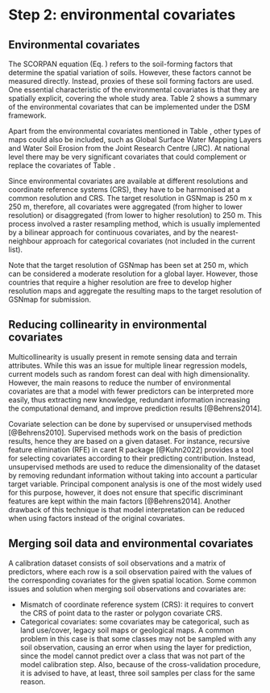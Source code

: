 # Step 2: environmental covariates


## Environmental covariates

The SCORPAN equation (Eq. \ref{eq:scorpan}) refers to the soil-forming factors that determine the spatial variation of soils. However, these factors cannot be measured directly. Instead, proxies of these soil forming factors are used. One essential characteristic of the environmental covariates is that they are spatially explicit, covering the whole study area. Table 2 shows a summary of the environmental covariates that can be implemented under the DSM framework. 


\begin{longtable}{p{0.12\textwidth}  p{0.47\textwidth} p{0.20\textwidth} p{0.10\textwidth}}

		\caption{Environmental covariates}\\ 
		\hline
		Factor & Description & Code & Resolution \endfirsthead 
		\hline
		Temp-erature & Mean air temperature (annual) & bio1 & 1000 \\
		& Mean daily temperature of warmest month & bio5 & 1000 \\
		& Mean daily temperature of coldest month & bio6 & 1000 \\ 
		\hline
		Precipi-tation & Total precipitation (annual) & bio12 & 1000 \\
		& Mean precipitation of wettest month & bio13 & 1000 \\
		& Mean precipitation of driest month & bio14 & 1000 \\
		& Mean monthly precipitation of wettest quarter & bio16 & 1000 \\
		& Mean monthly precipitation of driest quarter & bio17 & 1000 \\ 
		\hline
		Evapotransp-iration & Mean monthly PET & pet\_penman\_mean & 1000 \\
		& Minimum monthly PET & pet\_penman\_min & 1000 \\
		& Range monthly PET & pet\_penman\_range & 1000 \\
		& Maximum monthly PET & pet\_penman\_max & 1000 \\ 
		\hline
		Wind & Minimum monthly wind speed & sfcWind\_min & 1000 \\
		& Maximum monthly wind speed & sfcWind\_max & 1000 \\
		& Range monthly wind speed & sfcWind\_range & 1000 \\ 
		\hline
		Growing season & Number of days with mean daily air temperature  10 °C & ngd10 & 1000 \\ 
		\hline
		Vegetation Indices & NDVI (MOD13Q1), mean March-May from 2000-2022 & ndvi\_030405\_mean & 250 \\
		& NDVI (MOD13Q1), mean June-August from 2000-2022 & ndvi\_060708\_mean & 250 \\
		& NDVI (MOD13Q1), mean September-November from 2000-2022 & ndvi\_091011\_mean & 250 \\
		& NDVI (MOD13Q1), mean December-February from 2000-2022 & ndvi\_120102\_mean & 250 \\
		& NDVI (MOD13Q1), standard deviation March-May from 2000-2022 & ndvi\_030405\_sd & 250 \\
		& NDVI (MOD13Q1), standard deviation June-August from 2000-2022 & ndvi\_060708\_sd & 250 \\
		& NDVI (MOD13Q1), standard deviation September-November from 2000-2022 & ndvi\_091011\_sd & 250 \\
		& NDVI (MOD13Q1), standard deviation December-February from 2000-2022 & ndvi\_120102\_sd & 250 \\ 
		\hline
		FPAR & Fraction of photosynthetically active radiation (FPAR) (MOD15A2H), mean March-May from 2000-2022 & fpar\_030405\_mean & 500 \\
		& Fraction of photosynthetically active radiation (FPAR) (MOD15A2H), mean June-August from 2000-2022 & fpar\_060708\_mean & 500 \\
		& Fraction of photosynthetically active radiation (FPAR) (MOD15A2H), mean September-November from 2000-2022 & fpar\_091011\_mean & 500 \\
		& Fraction of photosynthetically active radiation (FPAR) (MOD15A2H), mean December-February from 2000-2022 & fpar\_120102\_mean & 500 \\
		& Fraction of photosynthetically active radiation (FPAR) (MOD15A2H), standard deviation March-May from 2000-2022 & fpar\_030405\_sd & 500 \\
		& Fraction of photosynthetically active radiation (FPAR) (MOD15A2H), standard deviation June-August from 2000-2022 & fpar\_060708\_sd & 500 \\
		& Fraction of photosynthetically active radiation (FPAR) (MOD15A2H), standard deviation September-November from 2000-2022 & fpar\_091011\_sd & 500 \\
		& Fraction of photosynthetically active radiation (FPAR) (MOD15A2H), standard deviation December-February from 2000-2022 & fpar\_120102\_sd & 500 \\ 
		\hline
		LST & Land Surface Temperature Day (MOD11A2), mean March-May from 2000-2022 & lstd\_030405\_mean & 1000 \\
		& Land Surface Temperature Day (MOD11A2), mean June-August from 2000-2022 & lstd\_060708\_mean & 1000 \\
		& Land Surface Temperature Day (MOD11A2), mean September-November from 2000-2022 & lstd\_091011\_mean & 1000 \\
		& Land Surface Temperature Day (MOD11A2), mean December-February from 2000-2022 & lstd\_120102\_mean & 1000 \\
		& Land Surface Temperature Day (MOD11A2), standard deviation March-May from 2000-2022 & lstd\_030405\_sd & 1000 \\
		& Land Surface Temperature Day (MOD11A2), standard deviation June-August from 2000-2022 & lstd\_060708\_sd & 1000 \\
		& Land Surface Temperature Day (MOD11A2), standard deviation September-November from 2000-2022 & lstd\_091011\_sd & 1000 \\
		& Land Surface Temperature Day (MOD11A2), standard deviation December-February from 2000-2022 & lstd\_120102\_sd & 1000 \\ 
		\hline
		NDLST & Normalised Difference between LST Day and LST Night (MOD11A2), mean March-May from 2000-2022 & ndlst\_030405\_mean & 1000 \\
		& Normalised Difference between LST Day and LST Night (MOD11A2), mean June-August from 2000-2022 & ndlst\_060708\_mean & 1000 \\
		& Normalised Difference between LST Day and LST Night (MOD11A2), mean September-November from 2000-2022 & ndlst\_091011\_mean & 1000 \\
		& Normalised Difference between LST Day and LST Night (MOD11A2), mean December-February from 2000-2022 & ndlst\_120102\_mean & 1000 \\
		& Normalised Difference between LST Day and LST Night (MOD11A2), standard deviation March-May from 2000-2022 & ndlst\_030405\_sd & 1000 \\
		& Normalised Difference between LST Day and LST Night (MOD11A2), standard deviation June-August from 2000-2022 & ndlst\_060708\_sd & 1000 \\
		& Normalised Difference between LST Day and LST Night (MOD11A2), standard deviation September-November from 2000-2022 & ndlst\_091011\_sd & 1000 \\
		& Normalised Difference between LST Day and LST Night (MOD11A2), standard deviation December-February from 2000-2022 & ndlst\_120102\_sd & 1000 \\ 
		\hline
		SWIR & Black-sky albedo for shortwave broadband (MCD43A3), mean June-August from 2000-2022 & swir\_060708\_mean & 500 \\ 
		\hline
		Snow cover & MODIS Snow Cover (MOD10A1) mean & snow\_cover & 500 \\ 
		\hline
		Land cover & Dynamic World 10m near-real-time (NRT) Land Use/Land Cover (LULC) dataset. Mean estimated probability of complete coverage by trees & trees & 250 \\
		& Dynamic World 10m near-real-time (NRT) Land Use/Land Cover (LULC) dataset. Mean estimated probability ofcomplete coverage by shrub and scrub & shrub\_and\_scrub & 250 \\
		& Dynamic World 10m near-real-time (NRT) Land Use/Land Cover (LULC) dataset. Mean estimated probability of complete coverage by flooded vegetation & flooded\_vegetation & 250 \\
		& Dynamic World 10m near-real-time (NRT) Land Use/Land Cover (LULC) dataset. Mean estimated probability of complete coverage by grass & grass & 250 \\
		& Dynamic World 10m near-real-time (NRT) Land Use/Land Cover (LULC) dataset. Mean estimated probability of complete coverage by bare & crop & 250 \\ 
		\hline
		Terrain & Profile curvature & curvature & 250 \\
		& Downslope curvature & downslopecurvature & 250 \\
		& Uplslope curvature & upslopecurvature & 250 \\
		& Deviation from Mean Value & dvm & 250 \\
		& Deviation from Mean Value & dvm2 & 250 \\
		& Elevation & elevation & 250 \\
		& Melton Ruggedness Number & mrn & 250 \\
		& Negative openness & neg-openness & 250 \\
		& Possitive openness & por-openness & 250 \\
		& Slope & slope & 250 \\
		& Topographic position index & tpi & 250 \\
		& Terrain wetness index & twi & 250 \\
		& Multirresolution of valley bottom flatness & vbf & 250 \\
		\hline
\label{tab:covs}
\end{longtable}



Apart from the environmental covariates mentioned in Table \ref{tab:covs}, other types of maps could also be included, such as Global Surface Water Mapping Layers and Water Soil Erosion from the Joint Research Centre (JRC). At national level there may be very significant covariates that could complement or replace the covariates of Table \ref{tab:covs}. 

Since environmental covariates are available at different resolutions and coordinate reference systems (CRS), they have to be harmonised at a common resolution and CRS. The target resolution in GSNmap is 250 m x 250 m, therefore, all covariates were aggregated (from higher to lower resolution) or disaggregated (from lower to higher resolution) to 250 m. This process involved a raster resampling method, which is usually implemented by a bilinear approach for continuous covariates, and by the nearest-neighbour approach for categorical covariates (not included in the current list). 

Note that the target resolution of GSNmap has been set at 250 m, which can be considered a moderate resolution for a global layer. However, those countries that require a higher resolution are free to develop higher resolution maps and aggregate the resulting maps to the target resolution of GSNmap for submission. 

## Reducing collinearity in environmental covariates

Multicollinearity is usually present in remote sensing data and terrain attributes. While this was an issue for multiple linear regression models, current models such as random forest can deal with high dimensionality. However, the main reasons to reduce the number of environmental covariates are that a model with fewer predictors can be interpreted more easily, thus extracting new knowledge, redundant information increasing the computational demand, and improve prediction results [@Behrens2014]. 

Covariate selection can be done by supervised or unsupervised methods [@Behrens2010]. Supervised methods work on the basis of prediction results, hence they are based on a given dataset. For instance, recursive feature elimination (RFE) in caret R package [@Kuhn2022] provides a tool for selecting covariates according to their predicting contribution. Instead, unsupervised methods are used to reduce the dimensionality of the dataset by removing redundant information without taking into account a particular target variable. Principal component analysis is one of the most widely used for this purpose, however, it does not ensure that specific discriminant features are kept within the main factors [@Behrens2014]. Another drawback of this technique is that model interpretation can be reduced when using factors instead of the original covariates.

## Merging soil data and environmental covariates

A calibration dataset consists of soil observations and a matrix of predictors, where each row is a soil observation paired with the values of the corresponding covariates for the given spatial location. Some common issues and solution when merging soil observations and covariates are:

* Mismatch of coordinate reference system (CRS): it requires to convert the CRS of point data to the raster or polygon covariate CRS.
* Categorical covariates: some covariates may be categorical, such as land use/cover, legacy soil maps or geological maps. A common problem in this case is that some classes may not be sampled with any soil observation, causing an error when using the layer for prediction, since the model cannot predict over a class that was not part of the model calibration step. Also, because of the cross-validation procedure, it is advised to have, at least, three soil samples per class for the same reason.

